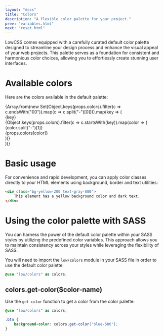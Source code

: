 ```yaml
---
layout: "docs"
title: "Colors"
description: "A flexible color palette for your project."
prev: "variables.html"
next: "reset.html"
---
```


LowCSS comes equipped with a carefully curated default color palette designed to streamline your design process and enhance the visual appeal of your web projects. This palette serves as a foundation for consistent and harmonious color choices, allowing you to effortlessly create stunning user interfaces.

<Separator />

# Available colors

Here are the colors available in the default palette:

<div className="">
{Array.from(new Set(Object.keys(props.colors).filter(c => c.endsWith("00")).map(c => c.split("-")[0]))).map(key => (
    <div key={key} className="mb-4">
        <div className="text-lg font-bold mb-1">{key}</div>
        <div className="w-full grid grid-cols-3 md:grid-cols-9 gap-2">
        {Object.keys(props.colors).filter(c => c.startsWith(key)).map(color => (
            <div key={color} className="w-full">
                <div className={`bg-${color} rounded w-full h-10 mb-2`} />
                <div className="text-xs text-gray-700 font-bold">{color.split("-")[1]}</div>
                <div className="text-3xs text-gray-500">{props.colors[color]}</div>
            </div>
        ))}
        </div>
    </div>
))}
</div>

<Separator />

# Basic usage

For convenience and rapid development, you can apply color classes directly to your HTML elements using background, border and text utilities:

```html
<div class="bg-yellow-200 text-gray-800">
    This element has a yellow background color and dark text.
</div>
```

<Separator />

# Using the color palette with SASS

You can harness the power of the default color palette within your SASS styles by utilizing the predefined color variables. This approach allows you to maintain consistency across your styles while leveraging the flexibility of SASS.

You will need to import the `low/colors` module in your SASS file in order to use the default color palette:

```scss
@use "low/colors" as colors;
```

## colors.get-color($color-name)

Use the `get-color` function to get a color from the color palette:

```scss
@use "low/colors" as colors;

.btn {
    background-color: colors.get-color("blue-500");
}
```
